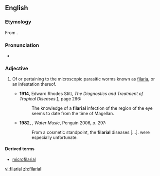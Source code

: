 ==English==

===Etymology===
From {{suffix|filaria|al}}.

===Pronunciation===
*{{a|UK}} {{IPA|/fɪˈlɛːɹɪəl/}}
*: {{rhymes|ɛəriəl}}

===Adjective===
{{en-adj|-}}

# {{context|medicine}} Of or pertaining to the microscopic parasitic worms known as [[filaria]], or an infestation thereof.
#* '''1914''', Edward Rhodes Stitt, ''The Diagnostics and Treatment of Tropical Diseases'' [http://books.google.com/books?id=kWWFP6D4gT8C], page 266:
#*: The knowledge of a '''filarial''' infection of the region of the eye seems to date from the time of Magellan.
#*'''1982''', {{w|TC Boyle}}, ''Water Music'', Penguin 2006, p. 297:
#*:From a cosmetic standpoint, the '''filarial''' diseases [...]. were especially unfortunate.

====Derived terms====
* [[microfilarial]]

[[vi:filarial]]
[[zh:filarial]]